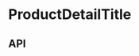 
<Meta
  title="Components/ProductDetailTitle"
  component={ProductDetailTitle}
  decorators={[withKnobs]}
/>

# ProductDetailTitle

<Preview>
  <Story name="Base component">
    <ProductDetailTitle
      className={ProductDetailTitleFixture.className}
      description={ProductDetailTitleFixture.description}
      id={ProductDetailTitleFixture.id}
      productName={ProductDetailTitleFixture.productName}
      theme={ProductDetailTitleFixture.theme}
    />
  </Story>
</Preview>

## API

<Props of={ProductDetailTitle} />
